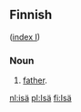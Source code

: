 ==Finnish==
([[Wiktionary:Finnish_index_i|index I]])

===Noun===

# [[father]].

[[nl:isä]]
[[pl:Isä]]
[[fi:Isä]]
